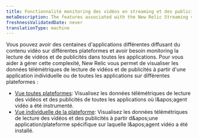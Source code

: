 ```yaml
---
title: Fonctionnalité monitoring des vidéos en streaming et des publicités
metaDescription: The features associated with the New Relic Streaming video & ads.
freshnessValidatedDate: never
translationType: machine
---
```


Vous pouvez avoir des centaines d'applications différentes diffusant du contenu vidéo sur différentes plateformes et avoir besoin monitoring la lecture de vidéos et de publicités dans toutes les applications. Pour vous aider à gérer cette complexité, New Relic vous permet de visualiser les données télémétriques de lecture de vidéos et de publicités à partir d'une application individuelle ou de toutes les applications sur différentes plateformes :

* [Vue toutes plateformes](/docs/streaming-video-&-ads/view-data-in-newrelic/streaming-video-&-ads-all-platform-view/overview): Visualisez les données télémétriques de lecture des vidéos et des publicités de toutes les applications où l&amp;apos;agent vidéo a été instrumenté.
* [Vue individuelle de la plateforme](/docs/streaming-video-&-ads/view-data-in-newrelic/streaming-video-&-ads-single-application-view/overview): Visualisez les données télémétriques de lecture des vidéos et des publicités à partir d&amp;apos;une application/plateforme spécifique sur laquelle l&amp;apos;agent vidéo a été installé.